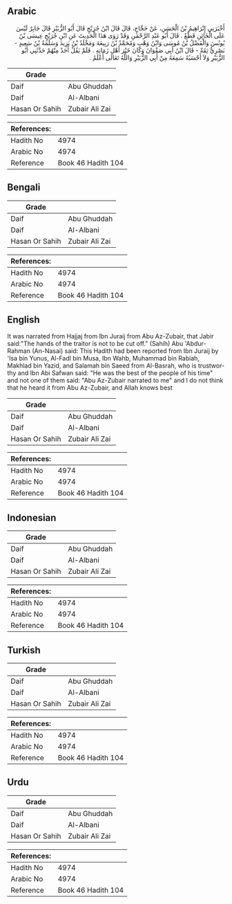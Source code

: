 ## Arabic


<div dir="rtl" lang="ar" style={{fontSize:'larger',backgroundColor:'#f8f9fa',padding:20}}>
أَخْبَرَنِي إِبْرَاهِيمُ بْنُ الْحَسَنِ، عَنْ حَجَّاجٍ، قَالَ قَالَ ابْنُ جُرَيْجٍ قَالَ أَبُو الزُّبَيْرِ قَالَ جَابِرٌ لَيْسَ عَلَى الْخَائِنِ قَطْعٌ ‏.‏ قَالَ أَبُو عَبْدِ الرَّحْمَنِ وَقَدْ رَوَى هَذَا الْحَدِيثَ عَنِ ابْنِ جُرَيْجٍ عِيسَى بْنُ يُونُسَ وَالْفَضْلُ بْنُ مُوسَى وَابْنُ وَهْبٍ وَمُحَمَّدُ بْنُ رَبِيعَةَ وَمَخْلَدُ بْنُ يَزِيدَ وَسَلَمَةُ بْنُ سَعِيدٍ - بَصْرِيٌّ ثِقَةٌ - قَالَ ابْنُ أَبِي صَفْوَانَ وَكَانَ خَيْرَ أَهْلِ زَمَانِهِ ‏.‏ فَلَمْ يَقُلْ أَحَدٌ مِنْهُمْ حَدَّثَنِي أَبُو الزُّبَيْرِ وَلاَ أَحْسَبُهُ سَمِعَهُ مِنْ أَبِي الزُّبَيْرِ وَاللَّهُ تَعَالَى أَعْلَمُ ‏.‏
</div>
<div style={{backgroundColor:'#f8f9fa',padding:20, marginBottom: 10}}><table> <thead> <tr> <th>Grade</th> <th></th> </tr> </thead> <tbody> <tr><td>Daif</td><td>Abu Ghuddah</td></tr><tr><td>Daif</td><td>Al-Albani</td></tr><tr><td>Hasan Or Sahih</td><td>Zubair Ali Zai</td></tr></tbody></table><table> <thead> <tr> <th>References:</th> <th></th> </tr> </thead> <tbody><tr><td>Hadith No</td><td>4974</td></tr><tr><td>Arabic No</td><td>4974</td></tr><tr><td>Reference</td><td>Book 46 Hadith 104</td></tr></tbody></table></div>

## Bengali


<div dir="ltr" lang="bn" style={{fontSize:'larger',backgroundColor:'#f8f9fa',padding:20}}>

</div>
<div style={{backgroundColor:'#f8f9fa',padding:20, marginBottom: 10}}><table> <thead> <tr> <th>Grade</th> <th></th> </tr> </thead> <tbody> <tr><td>Daif</td><td>Abu Ghuddah</td></tr><tr><td>Daif</td><td>Al-Albani</td></tr><tr><td>Hasan Or Sahih</td><td>Zubair Ali Zai</td></tr></tbody></table><table> <thead> <tr> <th>References:</th> <th></th> </tr> </thead> <tbody><tr><td>Hadith No</td><td>4974</td></tr><tr><td>Arabic No</td><td>4974</td></tr><tr><td>Reference</td><td>Book 46 Hadith 104</td></tr></tbody></table></div>

## English


<div dir="ltr" lang="en" style={{fontSize:'larger',backgroundColor:'#f8f9fa',padding:20}}>
It was narrated from Hajjaj from Ibn Juraij from Abu Az-Zubair, that Jabir said:"The hands of the traitor is not to be cut off." (Sahih) Abu 'Abdur-Rahman (An-Nasai) said: This Hadith had been reported from Ibn Juraij by 'Isa bin Yunus, Al-Fadl bin Musa, Ibn Wahb, Muhammad bin Rabiah, Makhlad bin Yazid, and Salamah bin Saeed from Al-Basrah, who is trustworthy and Ibn Abi Safwan said: "He was the best of the people of his time" and not one of them said: "Abu Az-Zubair narrated to me" and I do not think that he heard it from Abu Az-Zubair, and Allah knows best
</div>
<div style={{backgroundColor:'#f8f9fa',padding:20, marginBottom: 10}}><table> <thead> <tr> <th>Grade</th> <th></th> </tr> </thead> <tbody> <tr><td>Daif</td><td>Abu Ghuddah</td></tr><tr><td>Daif</td><td>Al-Albani</td></tr><tr><td>Hasan Or Sahih</td><td>Zubair Ali Zai</td></tr></tbody></table><table> <thead> <tr> <th>References:</th> <th></th> </tr> </thead> <tbody><tr><td>Hadith No</td><td>4974</td></tr><tr><td>Arabic No</td><td>4974</td></tr><tr><td>Reference</td><td>Book 46 Hadith 104</td></tr></tbody></table></div>

## Indonesian


<div dir="ltr" lang="id" style={{fontSize:'larger',backgroundColor:'#f8f9fa',padding:20}}>

</div>
<div style={{backgroundColor:'#f8f9fa',padding:20, marginBottom: 10}}><table> <thead> <tr> <th>Grade</th> <th></th> </tr> </thead> <tbody> <tr><td>Daif</td><td>Abu Ghuddah</td></tr><tr><td>Daif</td><td>Al-Albani</td></tr><tr><td>Hasan Or Sahih</td><td>Zubair Ali Zai</td></tr></tbody></table><table> <thead> <tr> <th>References:</th> <th></th> </tr> </thead> <tbody><tr><td>Hadith No</td><td>4974</td></tr><tr><td>Arabic No</td><td>4974</td></tr><tr><td>Reference</td><td>Book 46 Hadith 104</td></tr></tbody></table></div>

## Turkish


<div dir="ltr" lang="tr" style={{fontSize:'larger',backgroundColor:'#f8f9fa',padding:20}}>

</div>
<div style={{backgroundColor:'#f8f9fa',padding:20, marginBottom: 10}}><table> <thead> <tr> <th>Grade</th> <th></th> </tr> </thead> <tbody> <tr><td>Daif</td><td>Abu Ghuddah</td></tr><tr><td>Daif</td><td>Al-Albani</td></tr><tr><td>Hasan Or Sahih</td><td>Zubair Ali Zai</td></tr></tbody></table><table> <thead> <tr> <th>References:</th> <th></th> </tr> </thead> <tbody><tr><td>Hadith No</td><td>4974</td></tr><tr><td>Arabic No</td><td>4974</td></tr><tr><td>Reference</td><td>Book 46 Hadith 104</td></tr></tbody></table></div>

## Urdu


<div dir="rtl" lang="ur" style={{fontSize:'larger',backgroundColor:'#f8f9fa',padding:20}}>

</div>
<div style={{backgroundColor:'#f8f9fa',padding:20, marginBottom: 10}}><table> <thead> <tr> <th>Grade</th> <th></th> </tr> </thead> <tbody> <tr><td>Daif</td><td>Abu Ghuddah</td></tr><tr><td>Daif</td><td>Al-Albani</td></tr><tr><td>Hasan Or Sahih</td><td>Zubair Ali Zai</td></tr></tbody></table><table> <thead> <tr> <th>References:</th> <th></th> </tr> </thead> <tbody><tr><td>Hadith No</td><td>4974</td></tr><tr><td>Arabic No</td><td>4974</td></tr><tr><td>Reference</td><td>Book 46 Hadith 104</td></tr></tbody></table></div>